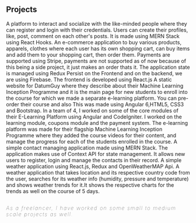## Projects

<ProjectCard title="SocialU" link="https://salty-lake-52993.herokuapp.com/" bg="linear-gradient(to right, #ef2fc1 0%, #6094ea 100%)">
 A platform to interact and socialize with the like-minded people where they can register and
 login with their credentials. Users can create their profiles, like, post, comment on each other's posts.
 It is made using MERN Stack using React Hooks.
</ProjectCard>

<ProjectCard title="Belantos E-commerce" link="https://belantos-shopping-centre-delhi.herokuapp.com/" bg="linear-gradient(to right, #D4145A 0%, #FBB03B 100%)">
  An e-commerce application to buy various products, apparels, clothes where each user has its own shopping cart, can
  buy items and add them to your shopping cart, then order them. Payments are supported using Stripe, payments are not supported as of now because of this being a side project,
  it just makes an order thats it. The application state is managed using Redux Persist on the Frontend and on the backend,
  we are using Firebase. The frontend is developed using React.js
</ProjectCard>

<ProjectCard title="DatumGuy Website" link="http://datumguy.com/inception/" bg="linear-gradient(to right, #ef2fc1 0%, #6094ea 100%)">
 A static website for DatumGuy where they describe about their Machine Learning Inception Programme
 and it is the main page for new students to enroll into the course for which we made a separate e-learning platform.
 You can pre-order their course and also
 This was made using Angular 6,HTML5, CSS3 and Bootstrap.
</ProjectCard>


<ProjectCard title="DatumGuy E-learning Platform" link="https://classroom.datumguy.com/" bg="linear-gradient(to right, #D4145A 0%, #FBB03B 100%)">
 In a team of 4, I worked on some of the core modules of their E-Learning Platform using Angular and CodeIgniter.
 I worked on the learning module, coupons module and the payment system. The e-learning platform was made for their
 flagship Machine Learning Inception Programme where they added the course videos for their content, and manage the progress
 for each of the students enrolled in the course.
</ProjectCard>

<ProjectCard title="Contact Manager" link="https://lit-ravine-51342.herokuapp.com/" bg="linear-gradient(to right, #ef2fc1 0%, #6094ea 100%)">
 A simple contact managing application made using MERN Stack. The application makes use of Context API
for state management. It allows new users to register, login and manage the contacts in their record.
</ProjectCard>

<ProjectCard title="Weather App" link="https://weatherapp-prateek.netlify.com/" bg="linear-gradient(to right, #D4145A 0%, #FBB03B 100%)">
 A simple weather application using React.js, Redux and OpenWeatherMAP Api.
 A weather application that takes location and its respective country code from the user, searches for its weather info (humidity, pressure and temperature) and shows weather trends for it.It shows the respective charts for the trends as well on the course of 5 days.
</ProjectCard>

## <h5 style="letter-spacing: 2px; font-weight: 100">As a freelancer, I have worked on some small to medium scale projects as well. </h5>
